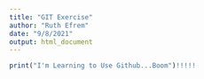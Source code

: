 ```yaml
---
title: "GIT Exercise"
author: "Ruth Efrem"
date: "9/8/2021"
output: html_document
---
```

```r
print("I'm Learning to Use Github...Boom")!!!!!
```

